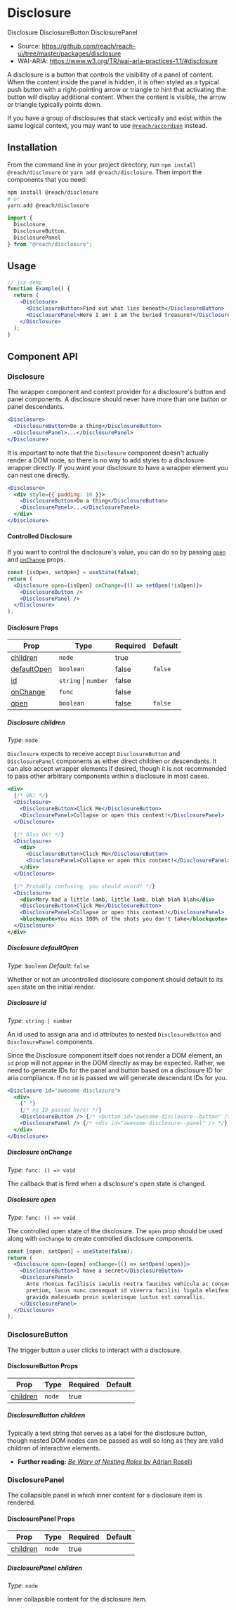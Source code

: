 
<SEO
  title="Disclosure"
  description="Accessible disclosure component for React"
/>

# Disclosure

<TOC>
  <TOCList>
    <TOCLink href="#disclosure-1">Disclosure</TOCLink>
    <TOCLink href="#disclosurebutton">DisclosureButton</TOCLink>
    <TOCLink href="#disclosurepanel">DisclosurePanel</TOCLink>
  </TOCList>
</TOC>

- Source: https://github.com/reach/reach-ui/tree/master/packages/disclosure
- WAI-ARIA: https://www.w3.org/TR/wai-aria-practices-1.1/#disclosure

A disclosure is a button that controls the visibility of a panel of content. When the content inside the panel is hidden, it is often styled as a typical push button with a right-pointing arrow or triangle to hint that activating the button will display additional content. When the content is visible, the arrow or triangle typically points down.

If you have a group of disclosures that stack vertically and exist within the same logical context, you may want to use [`@reach/accordion`](/accordion) instead.

## Installation

From the command line in your project directory, run `npm install @reach/disclosure` or `yarn add @reach/disclosure`. Then import the components that you need:

```bash
npm install @reach/disclosure
# or
yarn add @reach/disclosure
```

```js
import {
  Disclosure,
  DisclosureButton,
  DisclosurePanel
} from "@reach/disclosure";
```

## Usage

```jsx
// jsx-demo
function Example() {
  return (
    <Disclosure>
      <DisclosureButton>Find out what lies beneath</DisclosureButton>
      <DisclosurePanel>Here I am! I am the buried treasure!</DisclosurePanel>
    </Disclosure>
  );
}
```

## Component API

### Disclosure

The wrapper component and context provider for a disclosure's button and panel components. A disclosure should never have more than one button or panel descendants.

```jsx
<Disclosure>
  <DisclosureButton>Do a thing</DisclosureButton>
  <DisclosurePanel>...</DisclosurePanel>
</Disclosure>
```

It is important to note that the `Disclosure` component doesn't actually render a DOM node, so there is no way to add styles to a disclosure wrapper directly. If you want your disclosure to have a wrapper element you can nest one directly.

```jsx
<Disclosure>
  <div style={{ padding: 10 }}>
    <DisclosureButton>Do a thing</DisclosureButton>
    <DisclosurePanel>...</DisclosurePanel>
  </div>
</Disclosure>
```

#### Controlled Disclosure

If you want to control the disclosure's value, you can do so by passing [`open`](#disclosure-open) and [`onChange`](#disclosure-onchange) props.

```jsx
const [isOpen, setOpen] = useState(false);
return (
  <Disclosure open={isOpen} onChange={() => setOpen(!isOpen)}>
    <DisclosureButton />
    <DisclosurePanel />
  </Disclosure>
);
```

#### Disclosure Props

| Prop                                   | Type                 | Required | Default |
| -------------------------------------- | -------------------- | -------- | ------- |
| [children](#disclosure-children)       | `node`               | true     |         |
| [defaultOpen](#disclosure-defaultopen) | `boolean`            | false    | `false` |
| [id](#disclosure-id)                   | `string` \| `number` | false    |         |
| [onChange](#disclosure-onchange)       | `func`               | false    |         |
| [open](#disclosure-open)               | `boolean`            | false    | `false` |

##### Disclosure children

_Type_: `node`

`Disclosure` expects to receive accept `DisclosureButton` and `DisclosurePanel` components as either direct children or descendants. It can also accept wrapper elements if desired, though it is not recommended to pass other arbitrary components within a disclosure in most cases.

```jsx
<div>
  {/* OK! */}
  <Disclosure>
    <DisclosureButton>Click Me</DisclosureButton>
    <DisclosurePanel>Collapse or open this content!</DisclosurePanel>
  </Disclosure>

  {/* Also OK! */}
  <Disclosure>
    <div>
      <DisclosureButton>Click Me</DisclosureButton>
      <DisclosurePanel>Collapse or open this content!</DisclosurePanel>
    </div>
  </Disclosure>

  {/* Probably confusing, you should avoid! */}
  <Disclosure>
    <div>Mary had a little lamb, little lamb, blah blah blah</div>
    <DisclosureButton>Click Me</DisclosureButton>
    <DisclosurePanel>Collapse or open this content!</DisclosurePanel>
    <blockquote>You miss 100% of the shots you don't take</blockquote>
  </Disclosure>
</div>
```

##### Disclosure defaultOpen

_Type_: `boolean`
_Default_: `false`

Whether or not an uncontrolled disclosure component should default to its `open` state on the initial render.

##### Disclosure id

_Type_: `string | number`

An id used to assign aria and id attributes to nested `DisclosureButton` and `DisclosurePanel` components.

Since the Disclosure component itself does not render a DOM element, an `id` prop will not appear in the DOM directly as may be expected. Rather, we need to generate IDs for the panel and button based on a disclosure ID for aria compliance. If no `id` is passed we will generate descendant IDs for you.

```jsx
<Disclosure id="awesome-disclosure">
  <div>
    {" "}
    {/* no ID passed here! */}
    <DisclosureButton /> {/* <button id="awesome-disclosure--button" /> */}
    <DisclosurePanel /> {/* <div id="awesome-disclosure--panel" /> */}
  </div>
</Disclosure>
```

##### Disclosure onChange

_Type_: `func: () => void`

The callback that is fired when a disclosure's open state is changed.

##### Disclosure open

_Type_: `func: () => void`

The controlled open state of the disclosure. The `open` prop should be used along with `onChange` to create controlled disclosure components.

```jsx
const [open, setOpen] = useState(false);
return (
  <Disclosure open={open} onChange={() => setOpen(!open)}>
    <DisclosureButton>I have a secret</DisclosureButton>
    <DisclosurePanel>
      Ante rhoncus facilisis iaculis nostra faucibus vehicula ac consectetur
      pretium, lacus nunc consequat id viverra facilisi ligula eleifend, congue
      gravida malesuada proin scelerisque luctus est convallis.
    </DisclosurePanel>
  </Disclosure>
);
```

### DisclosureButton

The trigger button a user clicks to interact with a disclosure.

#### DisclosureButton Props

| Prop                                   | Type   | Required | Default |
| -------------------------------------- | ------ | -------- | ------- |
| [children](#disclosurebutton-children) | `node` | true     |         |

##### DisclosureButton children

Typically a text string that serves as a label for the disclosure button, though nested DOM nodes can be passed as well so long as they are valid children of interactive elements.

- **Further reading:** [_Be Wary of Nesting Roles_ by Adrian Roselli](https://adrianroselli.com/2016/12/be-wary-of-nesting-roles.html)

### DisclosurePanel

The collapsible panel in which inner content for a disclosure item is rendered.

#### DisclosurePanel Props

| Prop                                  | Type   | Required | Default |
| ------------------------------------- | ------ | -------- | ------- |
| [children](#disclosurepanel-children) | `node` | true     |         |

##### DisclosurePanel children

_Type_: `node`

Inner collapsible content for the disclosure item.
